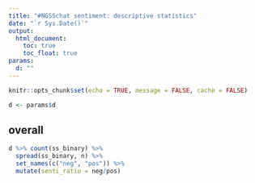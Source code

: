 ```yaml
---
title: "#NGSSchat sentiment: descriptive statistics"
date: "`r Sys.Date()`"
output:
  html_document:
    toc: true
    toc_float: true
params:
  d: ""
---
```


```r
knitr::opts_chunk$set(echo = TRUE, message = FALSE, cache = FALSE)
```

```r
d <- params$d
```

## overall

```r
d %>% count(ss_binary) %>% 
  spread(ss_binary, n) %>% 
  set_names(c("neg", "pos")) %>% 
  mutate(senti_ratio = neg/pos)
```
